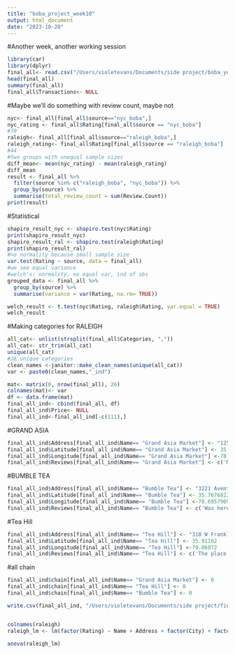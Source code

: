 ```yaml
---
title: "boba_project_week10"
output: html_document
date: "2023-10-20"
---
```


#Another week, another working session
```r
library(car)
library(dplyr)
final_all<- read.csv("/Users/violetevans/Documents/side project/boba_yelp_fall/Data/final_all.csv")
head(final_all)
summary(final_all)
final_all$Transactions<- NULL
```

#Maybe we'll do something with review count, maybe not
```r
nyc<- final_all[final_all$source=="nyc_boba",]
nyc_rating <- final_all$Rating[final_all$source == "nyc_boba"]
#70
raleigh<- final_all[final_all$source=="raleigh_boba",]
raleigh_rating<- final_all$Rating[final_all$source == "raleigh_boba"]
#44
#two groups with unequal sample sizes
diff_mean<- mean(nyc_rating) - mean(raleigh_rating)
diff_mean
result <- final_all %>%
  filter(source %in% c("raleigh_boba", "nyc_boba")) %>%
  group_by(source) %>%
  summarise(total_review_count = sum(Review.Count))
print(result)
```


#Statistical 
```r
shapiro_result_nyc <- shapiro.test(nyc$Rating)
print(shapiro_result_nyc)
shapiro_result_ral <- shapiro.test(raleigh$Rating)
print(shapiro_result_ral)
#no normality because small sample size
var.test(Rating ~ source, data = final_all)
#we see equal variance
#welch's: normality, no equal var, ind of obs
grouped_data <- final_all %>%
  group_by(source) %>%
  summarise(variance = var(Rating, na.rm= TRUE))

welch_result <- t.test(nyc$Rating, raleigh$Rating, var.equal = TRUE)
welch_result
```


#Making categories for RALEIGH
```r
all_cat<- unlist(strsplit(final_all$Categories, ","))
all_cat<- str_trim(all_cat)
unique(all_cat)
#26 unique categories
clean_names <-janitor::make_clean_names(unique(all_cat))
var <- paste0(clean_names,"_ind")

mat<- matrix(0, nrow(final_all), 26)
colnames(mat)<- var
df <- data.frame(mat)
final_all_ind<- cbind(final_all, df)
final_all_ind$Price<- NULL
final_all_ind<-final_all_ind[-c(111),]
```

#GRAND ASIA
```r
final_all_ind$Address[final_all_ind$Name== "Grand Asia Market"] <- "1253 Buck Jones Rd, Raleigh, NC 27606"
final_all_ind$Latitude[final_all_ind$Name== "Grand Asia Market"] <- 35.7658597888147
final_all_ind$Longitude[final_all_ind$Name== "Grand Asia Market"] <-78.7399731102378
final_all_ind$Reviews[final_all_ind$Name== "Grand Asia Market"] <- c('My opinions, and experiences \n* I love it when everything in this store is stocked, and organized.\n* I loved their hotdogs in their bakery.\n* I love the...', 'Well stocked and well organized if you are familiar with their setup. Hard to find help if you are not familiar and if you find someone it is hard to...', "Came here for the bakery only. \n\nIt's a fairly unremarkable strip mall setting belying a bright kitschy interior, but a fun experience all the...")
```

#BUMBLE TEA
```r
final_all_ind$Address[final_all_ind$Name== "Bumble Tea"] <- "3221 Avent Ferry Rd, Raleigh, NC 27606"
final_all_ind$Latitude[final_all_ind$Name== "Bumble Tea"] <- 35.7676822862029
final_all_ind$Longitude[final_all_ind$Name== "Bumble Tea"] <-78.6957909846558
final_all_ind$Reviews[final_all_ind$Name== "Bumble Tea"] <- c('Was here for an event they hosted. Super cute space and amazing teas! Got the fresh pressed sugar cane tea. \n\nSuper nice', "I've probably been here over a dozen times in the past few months and have had a great experience every time. The prices are very affordable and their...", 'Super cute interior with fun drinks! \nThe music is always nice and the staff is very sweet!')
```

#Tea Hill
```r
final_all_ind$Address[final_all_ind$Name== "Tea Hill"] <- "318 W Franklin St, Chapel Hill, NC 27516"
final_all_ind$Latitude[final_all_ind$Name== "Tea Hill"] <- 35.91162
final_all_ind$Longitude[final_all_ind$Name== "Tea Hill"] <-79.06072
final_all_ind$Reviews[final_all_ind$Name== "Tea Hill"] <- c('The place is SO cute! Workers are also really nice. This is my go to place for boba on Franklin street. They are very aware when you ask for less ice/less...', 'Amazing! Got the jasmine green milk tea with regular sugar (100%) and it was sweet but not over bearingly sweet. The tea flavor was delishhh as well. The..., "I love coming to Chapel Hill for food and the vibes, and Tea Hill was no exception. Its a great little location to sit and relax at with friends and is in...')
```

#all chain
```r
final_all_ind$chain[final_all_ind$Name== "Grand Asia Market"] <- 0
final_all_ind$chain[final_all_ind$Name== "Tea Hill"] <- 0
final_all_ind$chain[final_all_ind$Name== "Bumble Tea"] <- 0

write.csv(final_all_ind, "/Users/violetevans/Documents/side project/final_all_ind.csv", row.names = FALSE)


colnames(raleigh)
raleigh_lm <- lm(factor(Rating) ~ Name + Address + factor(City) + factor(Categories) + Review.Count + factor(Authenticity) + factor(Restaurant) + factor(chain), data = grouped_data)

anova(raleigh_lm)

```

